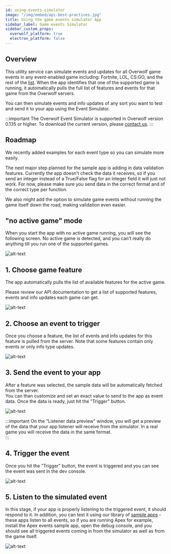 ```yaml
---
id: using-events-simulator
image: "/img/embed/api-best-practices.jpg"
title: Using the game events simulator App
sidebar_label: Game events Simulator
sidebar_custom_props:
  overwolf_platform: true
  electron_platform: false
---
```


## Overview

This utility service can simulate events and updates for all Overwolf game events in any event-enabled game including: Fortnite, LOL, CS:GO, and the rest of the [list](/status/). When the app identifies that one of the supported game is running, it automatically pulls the full list of features and events for that game from the Overwolf servers. 

You can then simulate events and info updates of any sort you want to test and send it to your app using the Event Simulator.

:::important
The Overwolf Event Simulator is supported in Overwolf version 0.135 or higher. To download the current version, please [contact us](/support/contact-us).
:::

## Roadmap

We recently added examples for each event type so you can simulate more easily.

The next major step planned for the sample app is adding in data validation features. Currently the app doesn't check the data it receives, so if you send an integer instead of a True/False flag for an integer field it will just not work. For now, please make sure you send data in the correct format and of the correct type per function.

We also might add the option to simulate game events without running the game itself down the road, making validation even easier.

## "no active game" mode

When you start the app with no active game running, you will see the following screen. No active game is detected, and you can't really do anything till you run one of the supported games.

![alt-text](/assets/events-simulator/non-active.png)

## 1. Choose game feature

The app automatically pulls the list of available features for the active game.

Please review our API documentation to get a list of supported features, events and info updates each game can get.

![alt-text](/assets/events-simulator/1.png)


## 2. Choose an event to trigger

Once you choose a feature, the list of events and info updates for this feature is pulled from the server. Note that some features contain only events or only info type updates.  

![alt-text](/assets/events-simulator/2.png)

## 3. Send the event to your app

After a feature was selected, the sample data will be automatically fetched from the server.  
You can than customize and set an exact value to send to the app as event data. Once the data is ready, just hit the "Trigger" button.

![alt-text](/assets/events-simulator/3.png)

:::important
On the "Listener data preview" window, you will get a preview of the data that your app listener will receive from the simulator. In a real game you will receive the data in the same format.  
:::

## 4. Trigger the event

Once you hit the "Trigger" button, the event is triggered and you can see the event was sent in the dev console.

![alt-text](/assets/events-simulator/simulator-usage.gif)


## 5. Listen to the simulated event

In this stage, if your app is properly listening to the triggered event, it should respond to it. In addition, you can test it using our library of [sample apps](https://github.com/overwolf/events-sample-apps) - these apps listen to all events,  so if you are running Apex for example, install the Apex events sample app, open the debug console, and you should see all triggered events coming in from the simulator as well as from the game itself.

![alt-text](/assets/events-simulator/console.png)




